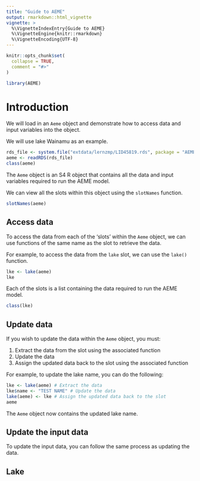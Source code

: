 ```yaml
---
title: "Guide to AEME"
output: rmarkdown::html_vignette
vignette: >
  %\VignetteIndexEntry{Guide to AEME}
  %\VignetteEngine{knitr::rmarkdown}
  %\VignetteEncoding{UTF-8}
---
```


```r
knitr::opts_chunk$set(
  collapse = TRUE,
  comment = "#>"
)
```

```r
library(AEME)
```

# Introduction

We will load in an `Aeme` object and demonstrate how to access data and input 
variables into the object.

We will use lake Wainamu as an example.

```r
rds_file <- system.file("extdata/lernzmp/LID45819.rds", package = "AEME")
aeme <- readRDS(rds_file)
class(aeme)

```

The `Aeme` object is an S4 R object that contains all the data and input variables
required to run the AEME model.

We can view all the slots within this object using the `slotNames` function.

```r
slotNames(aeme)
```

## Access data

To access the data from each of the 'slots' within the `Aeme` object, we can use
functions of the same name as the slot to retrieve the data.

For example, to access the data from the `lake` slot, we can use the `lake()` function.

```r

lke <- lake(aeme)
lke

```

Each of the slots is a list containing the data required to run the AEME model.

```r
class(lke)
```

## Update data

If you wish to update the data within the `Aeme` object, you must:

1. Extract the data from the slot using the associated function
2. Update the data
3. Assign the updated data back to the slot using the associated function

For example, to update the lake name, you can do the following:

```r
lke <- lake(aeme) # Extract the data
lke$name <- "TEST NAME" # Update the data
lake(aeme) <- lke # Assign the updated data back to the slot
aeme
```

The `Aeme` object now contains the updated lake name.

## Update the input data

To update the input data, you can follow the same process as updating the data.

## Lake
